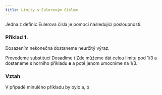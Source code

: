 ```yaml
---
title: Limity s Eulerovým číslem
---
```



Jedna z definic Eulerova čísla je pomocí následující posloupnosti.
<Latex formula="e = \lim\limits_{n \to \infty} (1 + \frac{1}{n})^n" />

### Příklad 1.
<Latex formula="\lim\limits_{n \to \infty} (1 + \frac{1}{3n})^n" />
Dosazením nekonečna dostaneme neurčitý výraz. <Latex formula="\Braket{\Braket{ \space \space 1^{\infty} \space \space }}" />

Provedeme substituci 
<Latex formula="t = 3n" />
<Latex formula="n = \frac{1}{3}t" />
Dosadíme t
<Latex formula="\lim\limits_{t \to \infty} \big( 1 + \frac{1}{t} \big)^{\frac{1}{3}t} = \Big( \lim\limits_{t \to \infty} \big(1 + \frac{1}{t} \big)^{t} \Big)^{\frac{1}{3}} = (e)^{\frac{1}{3}} = \sqrt[3]{e}" />
Zde můžeme dát celou limitu pod 1/3 a dostaneme s horního příkladu **e** a poté jenom umocníme na 1/3.

### Vztah 
<Latex formula="\lim\limits_{n \to \infty} \Big( 1 + \frac{a}{n} \Big)^{bn} = e^{ab}" />
V případě minulého příkladu by bylo a, b 
<Latex formula="a = \frac{1}{3} \space \space b = 1" />